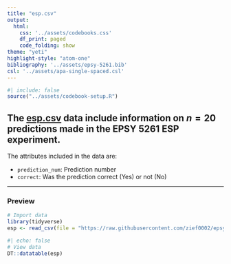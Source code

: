 ```yaml
---
title: "esp.csv"
output: 
  html:
    css: '../assets/codebooks.css'
    df_print: paged
    code_folding: show
theme: "yeti"
highlight-style: "atom-one"
bibliography: '../assets/epsy-5261.bib'
csl: '../assets/apa-single-spaced.csl'
---
```



```r
#| include: false
source("../assets/codebook-setup.R")
```


The [esp.csv](https://raw.githubusercontent.com/zief0002/epsy-5261/main/data/esp.csv) data include information on $n=20$ predictions made in the EPSY 5261 ESP experiment. 
---

The attributes included in the data are:

- `prediction_num`: Prediction number
- `correct`: Was the prediction correct (Yes) or not (No)


---


### Preview

```r
# Import data
library(tidyverse)
esp <- read_csv(file = "https://raw.githubusercontent.com/zief0002/epsy-5261/main/data/esp.csv")
```

```r
#| echo: false
# View data
DT::datatable(esp)
```


<!-- ### References -->



